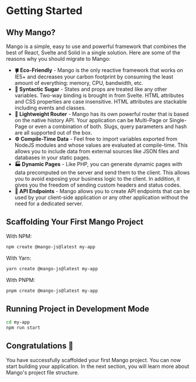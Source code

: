 # Getting Started

## Why Mango?

Mango is a simple, easy to use and powerful framework that combines the best of React, Svelte and Solid in a single solution. Here are some of the reasons why you should migrate to Mango:

- **🍀 Eco-Friendly** - Mango is the only reactive framework that works on IE5+ and decreases your carbon footprint by consuming the least amount of everything: memory, CPU, bandwidth, etc.
- **🍬 Syntactic Sugar** - States and props are treated like any other variables. Two-way binding is brought in from Svelte. HTML attributes and CSS properties are case insensitive. HTML attributes are stackable including events and classes.
- **🧭 Lightweight Router** - Mango has its own powerful router that is based on the native history API. Your application can be Multi-Page or Single-Page or even a combination of both. Slugs, query parameters and hash are all supported out of the box.
- **⚙️ Compile-Time Data** - Feel free to import variables exported from NodeJS modules and whose values are evaluated at compile-time. This allows you to include data from external sources like JSON files and databases in your static pages.
- **🏭 Dynamic Pages** - Like PHP, you can generate dynamic pages with data precomputed on the server and send them to the client. This allows you to avoid exposing your business logic to the client. In addition, it gives you the freedom of sending custom headers and status codes.
- **📡 API Endpoints** - Mango allows you to create API endpoints that can be used by your client-side application or any other application without the need for a dedicated server.

## Scaffolding Your First Mango Project

With NPM:

```bash
npm create @mango-js@latest my-app
```

With Yarn:

```bash
yarn create @mango-js@latest my-app
```

With PNPM:

```bash
pnpm create @mango-js@latest my-app
```

## Running Project in Development Mode

```bash
cd my-app
npm run start
```

## Congratulations 🎉

You have successfully scaffolded your first Mango project. You can now start building your application. In the next section, you will learn more about Mango's project file structure.

